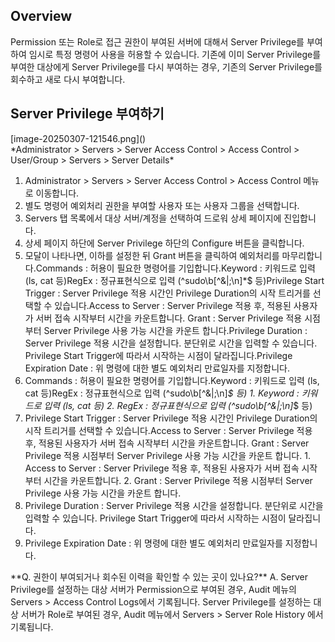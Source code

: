 
## Overview
Permission 또는 Role로 접근 권한이 부여된 서버에 대해서 Server Privilege를 부여하여 임시로 특정 명령어 사용을 허용할 수 있습니다. 기존에 이미 Server Privilege를 부여한 대상에게 Server Privilege를 다시 부여하는 경우, 기존의 Server Privilege를 회수하고 새로 다시 부여합니다.

## Server Privilege 부여하기
<p align="center">
<div>[image-20250307-121546.png]()</div>
*Administrator &gt; Servers &gt; Server Access Control &gt; Access Control &gt; User/Group &gt; Servers &gt; Server Details*
</p>

1. Administrator > Servers > Server Access Control > Access Control 메뉴로 이동합니다.
2. 별도 명령어 예외처리 권한을 부여할 사용자 또는 사용자 그룹을 선택합니다.
3. Servers 탭 목록에서 대상 서버/계정을 선택하여 드로워 상세 페이지에 진입합니다.
4. 상세 페이지 하단에 Server Privilege 하단의 Configure 버튼을 클릭합니다.
5. 모달이 나타나면, 이하를 설정한 뒤 Grant 버튼을 클릭하여 예외처리를 마무리합니다.Commands : 허용이 필요한 명령어를 기입합니다.Keyword : 키워드로 입력 (ls, cat 등)RegEx : 정규표현식으로 입력 (^sudo\b[^&|;\n]*$ 등)Privilege Start Trigger : Server Privilege 적용 시간인 Privilege Duration의 시작 트리거를 선택할 수 있습니다.Access to Server : Server Privilege 적용 후, 적용된 사용자가 서버 접속 시작부터 시간을 카운트합니다. Grant : Server Privilege 적용 시점부터 Server Privilege 사용 가능 시간을 카운트 합니다.Privilege Duration : Server Privilege 적용 시간을 설정합니다. 분단위로 시간을 입력할 수 있습니다. Privilege Start Trigger에 따라서 시작하는 시점이 달라집니다.Privilege Expiration Date : 위 명령에 대한 별도 예외처리 만료일자를 지정합니다.
  1. Commands : 허용이 필요한 명령어를 기입합니다.Keyword : 키워드로 입력 (ls, cat 등)RegEx : 정규표현식으로 입력 (^sudo\b[^&|;\n]*$ 등)
    1. Keyword : 키워드로 입력 (ls, cat 등)
    2. RegEx : 정규표현식으로 입력 (^sudo\b[^&|;\n]*$ 등)
  2. Privilege Start Trigger : Server Privilege 적용 시간인 Privilege Duration의 시작 트리거를 선택할 수 있습니다.Access to Server : Server Privilege 적용 후, 적용된 사용자가 서버 접속 시작부터 시간을 카운트합니다. Grant : Server Privilege 적용 시점부터 Server Privilege 사용 가능 시간을 카운트 합니다.
    1. Access to Server : Server Privilege 적용 후, 적용된 사용자가 서버 접속 시작부터 시간을 카운트합니다.
    2. Grant : Server Privilege 적용 시점부터 Server Privilege 사용 가능 시간을 카운트 합니다.
  3. Privilege Duration : Server Privilege 적용 시간을 설정합니다. 분단위로 시간을 입력할 수 있습니다. Privilege Start Trigger에 따라서 시작하는 시점이 달라집니다.
  4. Privilege Expiration Date : 위 명령에 대한 별도 예외처리 만료일자를 지정합니다.

<Callout type="info">
**Q. 권한이 부여되거나 회수된 이력을 확인할 수 있는 곳이 있나요?** 
A. Server Privilege를 설정하는 대상 서버가 Permission으로 부여된 경우,  Audit 메뉴의 Servers &gt; Access Control Logs에서 기록됩니다. 
Server Privilege를 설정하는 대상 서버가 Role로 부여된 경우,  Audit 메뉴에서 Servers &gt; Server Role History 에서 기록됩니다. 
</Callout>
